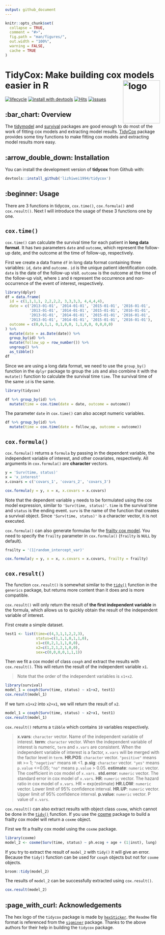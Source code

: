 ```yaml
---
output: github_document
---
```


<!-- README.md is generated from README.Rmd. Please edit that file -->

```r
knitr::opts_chunk$set(
  collapse = TRUE,
  comment = "#>",
  fig.path = "man/figures/",
  out.width = "100%",
  warning = FALSE,
  cache = TRUE
)
```

# TidyCox: Make building cox models easier in R <img src="man/figures/logo.png" alt="logo" align="right" height="140" width="120"/>

[![lifecycle](https://img.shields.io/badge/lifecycle-experimental-%23fd8008.svg)](https://lifecycle.r-lib.org/articles/stages.html)
[![install with devtools](https://img.shields.io/badge/install%20with-devtools-brightgreen.svg)](https://cran.r-project.org/web/packages/devtools/index.html)
[![Hits](https://hits.seeyoufarm.com/api/count/incr/badge.svg?url=https%3A%2F%2Fgithub.com%2Flizhiwei1994%2Ftidycox&count_bg=%2379C83D&title_bg=%23555555&icon=sourceforge.svg&icon_color=%23E7E7E7&title=hits&edge_flat=false)](https://hits.seeyoufarm.com)
[![issues](https://img.shields.io/github/issues/lizhiwei1994/tidycox.svg)](https://github.com/lizhiwei1994/tidycox/issues)

## :bar_chart: Overview

The [tidymodel](https://cran.r-project.org/web/packages/tidymodels/index.html) and [survival](https://cran.r-project.org/web/packages/survival/index.html) packages are good enough to do most of the work of fitting cox models and extracting model results. [TidyCox](https://github.com/lizhiwei1994/tidycox) package provides some tiny functions to make fitting cox models and extracting model results more easy.

## :arrow_double_down: Installation

You can install the development version of **tidycox** from Github with:
```r
devtools::install_github('lizhiwei1994/tidycox')
```


## :beginner: Usage

There are 3 functions in tidycox, `cox.time()`, `cox.formula()` and `cox.result()`. Next I will introduce the usage of these 3 functions one by one.


## `cox.time()`

`cox.time()` can calculate the survival time for each patient in **long data format**. It has two parameters `date` and `outcome`, which represent the follow-up date, and the outcome at the time of follow-up, respectively.

First we create a data frame `df` in long data format containing three variables: `id`, `date` and `outcome.` `id` is the unique patient identification code. `date` is the date of the follow-up visit. `outcome` is the outcome at the time of the follow-up visit, where `1` and `0` represent the occurrence and non-occurrence of the event of interest, respectively.

```r
library(dplyr)
df = data.frame(
  id = c(1,1,1,1, 2,2,2,2, 3,3,3,3, 4,4,4,4),
  date = c('2013-01-01', '2014-01-01', '2015-01-01', '2016-01-01',
           '2013-01-01', '2014-01-01', '2015-01-01', '2016-01-01',
           '2013-01-01', '2014-01-01', '2015-01-01', '2016-01-01',
           '2013-01-01', '2014-01-01', '2015-01-01', '2016-01-01'),
  outcome = c(0,0,1,1, 0,1,0,0, 1,1,0,0, 0,0,0,0)
) %>% 
  mutate(date = as.Date(date)) %>% 
  group_by(id) %>% 
  mutate(follow_up = row_number()) %>% 
  ungroup() %>% 
  as_tibble()
df
```

Since we are using a long data format, we need to use the `group_by()` function in the `dplyr` package to group the `id`s and also combine it with the `mutate()` function to calculate the survival time `time`. The survival time of the same `id` is the same.

```r
library(tidycox)

df %>% group_by(id) %>% 
  mutate(time = cox.time(date = date, outcome = outcome))

```

The parameter `date` in `cox.time()` can also accept numeric variables.

```r
df %>% group_by(id) %>% 
  mutate(time = cox.time(date = follow_up, outcome = outcome))
```

## `cox.formula()`

`cox.formula()` returns a `formula` by passing in the dependent variable, the independent variable of interest, and other covariates, respectively. All arguments in `cox.formula()` are **character** vectors.

```r
y = 'Surv(time, status)'
x = 'x_interest'
x.covars = c('covars_1', 'covars_2', 'covars_3')

cox.formula(y = y, x = x, x.covars = x.covars)
```

Note that the dependent variable `y` needs to be formulated using the cox model expression, similar to `'Surv(time, status)'`. `time` is the survival time and `status` is the ending event. `surv` is the name of the function that creates a survival object. Since `'Surv(time, status)'` is a character vector, it is not executed.

`cox.formula()` can also generate formulas for the [frailty cox model](https://data.princeton.edu/pop509/frailtyr). You need to specify the `frailty` parameter in `cox.formula()` (`frailty` is `NULL` by default).

```r
frailty = '(1|random_intercept_var)'

cox.formula(y = y, x = x, x.covars = x.covars, frailty = frailty)
```

## `cox.result()`

The function `cox.result()` is somewhat similar to the [`tidy()`](https://rdrr.io/cran/generics/man/tidy.html) function in the `generics` package, but returns more content than it does and is more compatible.

`cox.result()` will only return the result of **the first independent variable** in the formula, which allows us to quickly obtain the result of the independent variable of interest.

First create a simple dataset.

```r
test1 <- list(time=c(4,3,1,1,2,2,3), 
              status=c(1,1,1,0,1,1,0), 
              x1=c(0,2,1,1,1,0,0), 
              x2=c(1,2,1,2,1,0,0),
              sex=c(0,0,0,0,1,1,1)) 
```

Then we fit a cox model of class `coxph` and extract the results with `cox.result()`. This will return the result of the independent variable `x1`.

> Note that the order of the independent variables is `x1+x2`.

```r
library(survival)
model_1 = coxph(Surv(time, status) ~ x1+x2, test1) 
cox.result(model_1)
```

If we turn `x1+x2` into `x2+x1`, we will return the result of `x2`.

```r
model_1 = coxph(Surv(time, status) ~ x2+x1, test1) 
cox.result(model_1)
```

`cox.result()` returns a `tibble` which contains `10` variables respectively.

> **x.vars**: `character` vector. Name of the independent variable of interest.
**term**: `character` vector. When the independent variable of interest is numeric, `term` and `x.vars` are consistent.
       When the independent variable of interest is a factor, `x.vars` will be merged with the factor level in `term`.
**HR.POS**: `character` vector. `"positive"` means `HR` >= 1; `"negetive"` means `HR` <1.
**p.sig**: `character` vector. `"yes"` means `p.value` <=0.05; `"no"` means `p.value` > 0.05.
**estimate**: `numeric` vector. The coefficient in cox model of `x.vars.`
**std.error**: `numeric` vector. The standard error in cox model of `x.vars`.
**HR**: `numeric` vector. The hazard ratio in cox model of `x.vars`. HR = exp(estimate)
**HR.LOW**: `numeric` vector. Lower limit of 95% confidence interval.
**HR.UP**: `numeric` vector. Upper limit of 95% confidence interval.
**p.value**: `numeric` vector. P value of `x.vars`.

`cox.result()` can also extract results with object class `coxme`, which cannot be done in the [`tidy()`](https://rdrr.io/cran/generics/man/tidy.html) function. If you use the [coxme](https://cran.r-project.org/web/packages/coxme/index.html) package to build a frailty cox model will return a `coxme` object.


First we fit a frailty cox model using the `coxme` package.

```r
library(coxme)
model_2 <- coxme(Surv(time, status) ~ ph.ecog + age + (1|inst), lung)
```

If you try to extract the result of `model_2` with `tidy()` it will give an error. Because the `tidy()` function can be used for `coxph` objects but not for `coxme` objects.

```r
broom::tidy(model_2) 
```

The results of `model_2` can be successfully extracted using `cox.result()`.

```r
cox.result(model_2)
```

## :page_with_curl: Acknowledgements

The hex logo of the `tidycox` package is made by [`hexSticker`](https://github.com/GuangchuangYu/hexSticker). the `Readme` file format is referenced from the [`sigminer`](https://github.com/ShixiangWang/sigminer) package. Thanks to the above authors for their help in building the `tidycox` package.
